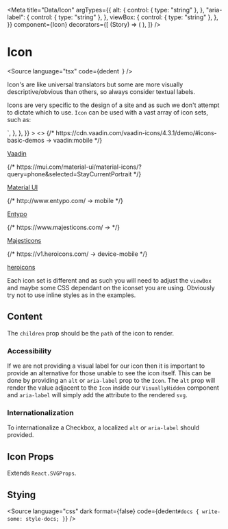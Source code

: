 

<Meta
  title="Data/Icon"
  argTypes={{
    alt: {
      control: { type: "string" },
    },
    "aria-label": {
      control: { type: "string" },
    },
    viewBox: {
      control: { type: "string" },
    },
  }}
  component={Icon}
  decorators={[
    (Story) => (
      <StoryGrid cols="repeat(auto-fit, minmax(100px, 1fr))" gap="8px">
        <Story />
      </StoryGrid>
    ),
  ]}
/>

# Icon

<Source
  language="tsx"
  code={dedent`
  `}
/>

Icon's are like universal translators but some are more visually descriptive/obvious than others, so always consider textual labels.

Icons are very specific to the design of a site and as such we don't attempt to dictate which to use. `Icon` can be used with a vast array of icon sets, such as:

<Canvas>
  <Story
    name="a) Icon"
    parameters={{
      docs: {
        source: {
          code: dedent`
<Icon 
  aria-label="Vaadin icon example"
  style={{ fontSize: "2em" }}
>
  <path d="M4 1v14h8v-14h-8zM9 14h-2v-1h2v1zM11 12h-6v-9h6v9z"></path>
</Icon>
<Icon
  aria-label="Material icon example"
  style={{ fontSize: "2em" }}
  viewBox="0 0 24 24"
>
  <path d="M17 1.01 7 1c-1.1 0-1.99.9-1.99 2v18c0 1.1.89 2 1.99 2h10c1.1 0 2-.9 2-2V3c0-1.1-.9-1.99-2-1.99zM17 19H7V5h10v14z"></path>
</Icon>
<Icon
  aria-label="Entypo icon example"
  style={{ fontSize: "2em" }}
  viewBox="0 0 20 20"
>
  <path
    xmlns="http://www.w3.org/2000/svg"
    fill="#FFFFFF"
    d="M14.004,0H5.996C4.894,0,4,0.894,4,1.996v16.007C4,19.106,4.894,20,5.996,20h8.007  C15.106,20,16,19.106,16,18.004V1.996C16,0.894,15.106,0,14.004,0z M10,19c-0.69,0-1.25-0.447-1.25-1s0.56-1,1.25-1  s1.25,0.447,1.25,1S10.69,19,10,19z M14,16H6V2h8V16z"
  />
</Icon>
<Icon
  aria-label="Majesticons icon example"
  style={{ fontSize: "2em", fill: "none" }}
  viewBox="0 0 24 24"
  fill="none"
>
  <path
    stroke="currentColor"
    strokeLinecap="round"
    strokeLinejoin="round"
    strokeWidth="2"
    d="M18 19V5a2 2 0 0 0-2-2H8a2 2 0 0 0-2 2v14a2 2 0 0 0 2 2h8a2 2 0 0 0 2-2zM9 6.001V6m0 3.001V9m3 .001V9m0-2.999V6m3 .001V6m0 3.001V9m-6 3.001V12m3 .001V12"
  ></path>
</Icon>
<Icon
  aria-label="heroicons icon example"
  style={{ fontSize: "2em", fill: "none", stroke: "currentColor" }}
  viewBox="0 0 24 24"
>
  <path
    strokeLinecap="round"
    strokeLinejoin="round"
    d="M12 18h.01M8 21h8a2 2 0 002-2V5a2 2 0 00-2-2H8a2 2 0 00-2 2v14a2 2 0 002 2z"
  />
</Icon>
`,
        },
      },
    }}
  >
    <>
      <span style={{ textAlign: "center" }}>
        <Icon style={{ fontSize: "2em" }} aria-label="Vaadin icon example">
          {/* https://cdn.vaadin.com/vaadin-icons/4.3.1/demo/#icons-basic-demos ->  vaadin:mobile */}
          <path d="M4 1v14h8v-14h-8zM9 14h-2v-1h2v1zM11 12h-6v-9h6v9z"></path>
        </Icon>
        <P vol={1}>
          <a href="https://cdn.vaadin.com/vaadin-icons/4.3.1/demo/#icons-basic-demos">
            Vaadin
          </a>
        </P>
      </span>
      <span style={{ textAlign: "center" }}>
        <Icon
          style={{ fontSize: "2em" }}
          viewBox="0 0 24 24"
          aria-label="Material UI icon example"
        >
          {/* https://mui.com/material-ui/material-icons/?query=phone&selected=StayCurrentPortrait */}
          <path d="M17 1.01 7 1c-1.1 0-1.99.9-1.99 2v18c0 1.1.89 2 1.99 2h10c1.1 0 2-.9 2-2V3c0-1.1-.9-1.99-2-1.99zM17 19H7V5h10v14z"></path>
        </Icon>
        <P vol={1}>
          <a href="https://mui.com/material-ui/material-icons/">Material UI</a>
        </P>
      </span>
      <span style={{ textAlign: "center" }}>
        <Icon
          style={{ fontSize: "2em" }}
          viewBox="0 0 20 20"
          aria-label="Entypo icon example"
        >
          {/* http://www.entypo.com/ -> mobile */}
          <path
            xmlns="http://www.w3.org/2000/svg"
            fill="#FFFFFF"
            d="M14.004,0H5.996C4.894,0,4,0.894,4,1.996v16.007C4,19.106,4.894,20,5.996,20h8.007  C15.106,20,16,19.106,16,18.004V1.996C16,0.894,15.106,0,14.004,0z M10,19c-0.69,0-1.25-0.447-1.25-1s0.56-1,1.25-1  s1.25,0.447,1.25,1S10.69,19,10,19z M14,16H6V2h8V16z"
          />
        </Icon>
        <P vol={1}>
          <a href="http://www.entypo.com">Entypo</a>
        </P>
      </span>
      <span style={{ textAlign: "center" }}>
        <Icon
          style={{ fontSize: "2em", fill: "none" }}
          viewBox="0 0 24 24"
          fill="none"
          aria-label="Majesticons icon example"
        >
          {/* https://www.majesticons.com/ ->  */}
          <path
            stroke="currentColor"
            strokeLinecap="round"
            strokeLinejoin="round"
            strokeWidth="2"
            d="M18 19V5a2 2 0 0 0-2-2H8a2 2 0 0 0-2 2v14a2 2 0 0 0 2 2h8a2 2 0 0 0 2-2zM9 6.001V6m0 3.001V9m3 .001V9m0-2.999V6m3 .001V6m0 3.001V9m-6 3.001V12m3 .001V12"
          ></path>
        </Icon>
        <P vol={1}>
          <a href="https://www.majesticons.com">Majesticons</a>
        </P>
      </span>
      <span style={{ textAlign: "center" }}>
        <Icon
          style={{ fontSize: "2em", fill: "none", stroke: "currentColor" }}
          viewBox="0 0 24 24"
          aria-label="heroicons icon example"
        >
          {/* https://v1.heroicons.com/ -> device-mobile */}
          <path
            strokeLinecap="round"
            strokeLinejoin="round"
            d="M12 18h.01M8 21h8a2 2 0 002-2V5a2 2 0 00-2-2H8a2 2 0 00-2 2v14a2 2 0 002 2z"
          />
        </Icon>
        <P vol={1}>
          <a href="https://v1.heroicons.com">heroicons</a>
        </P>
      </span>
    </>
  </Story>
</Canvas>

Each icon set is different and as such you will need to adjust the `viewBox` and maybe some CSS dependant on the iconset you are using. Obviously try not to use inline styles as in the examples.

<Source language="tsx" id="data-icon--a-icon" />

## Content

The `children` prop should be the `path` of the icon to render.

### Accessibility

If we are not providing a visual label for our icon then it is important to provide an alternative for those unable to see the icon itself. This can be done by providing an `alt` or `aria-label` prop to the `Icon`. The `alt` prop will render the value adjacent to the `Icon` inside our `VisuallyHidden` component and `aria-label` will simply add the attribute to the rendered `svg`.

### Internationalization

To internationalize a Checkbox, a localized `alt` or `aria-label` should provided.

## Icon Props

Extends `React.SVGProps`.

<ArgsTable of={Icon} />

## Stying

<Source
  language="css"
  dark
  format={false}
  code={dedent`
    #docs {
      write-some: style-docs;
    }
  `}
/>
